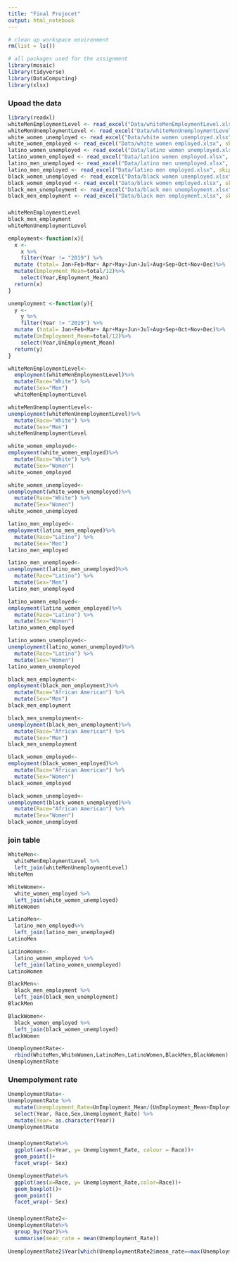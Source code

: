```yaml
---
title: "Final Projecet"
output: html_notebook
---
```


```r
# clean up workspace environment
rm(list = ls())

# all packages used for the assignment
library(mosaic)
library(tidyverse)
library(DataComputing)
library(xlsx)
```

### Upoad the data
```r
library(readxl)
whiteMenEmploymentLevel <- read_excel("Data/whiteMenEmploymentLevel.xlsx", skip=12)
whiteMenUnemploymentLevel <- read_excel("Data/whiteMenUnemploymentLevel.xlsx", skip=12)
white_women_unemployed <- read_excel("Data/white women unemployed.xlsx", skip = 12)
white_women_employed <- read_excel("Data/white women employed.xlsx", skip = 12)
latino_women_unemployed <- read_excel("Data/latino women unemployed.xlsx", skip = 12)
latino_women_employed <- read_excel("Data/latino women employed.xlsx", skip = 12)
latino_men_unemployed <- read_excel("Data/latino men unemployed.xlsx", skip = 12)
latino_men_employed <- read_excel("Data/latino men employed.xlsx", skip = 12)
black_women_unemployed <- read_excel("Data/black women unemployed.xlsx", skip = 12)
black_women_employed <- read_excel("Data/black women employed.xlsx", skip = 12)
black_men_unemployment <- read_excel("Data/black men unemployment.xlsx", skip = 12)
black_men_employment <- read_excel("Data/black men employment.xlsx", skip = 12)

```

### 

```r
whiteMenEmploymentLevel
black_men_employment
whiteMenUnemploymentLevel

```
```r
employment<-function(x){
  x <- 
    x %>% 
    filter(Year != "2019") %>%
  mutate (total= Jan+Feb+Mar+ Apr+May+Jun+Jul+Aug+Sep+Oct+Nov+Dec)%>%
  mutate(Employment_Mean=total/12)%>%
    select(Year,Employment_Mean)
  return(x)
}

unemployment <-function(y){
  y <- 
    y %>% 
    filter(Year != "2019") %>%
  mutate (total= Jan+Feb+Mar+ Apr+May+Jun+Jul+Aug+Sep+Oct+Nov+Dec)%>%
  mutate(UnEmployment_Mean=total/12)%>%
    select(Year,UnEmployment_Mean)
  return(y)
}


```

```r
whiteMenEmploymentLevel<-
  employment(whiteMenEmploymentLevel)%>%
  mutate(Race="White") %>%
  mutate(Sex="Men")
  whiteMenEmploymentLevel

```

```r
whiteMenUnemploymentLevel<-
unemployment(whiteMenUnemploymentLevel)%>%
  mutate(Race="White") %>%
  mutate(Sex="Men")
whiteMenUnemploymentLevel
```

```r
white_women_employed<-
employment(white_women_employed)%>%
  mutate(Race="White") %>%
  mutate(Sex="Women")
white_women_employed


```

```r
white_women_unemployed<-
unemployment(white_women_unemployed)%>%
  mutate(Race="White") %>%
  mutate(Sex="Women")
white_women_unemployed
```

```r
latino_men_employed<-
employment(latino_men_employed)%>%
  mutate(Race="Latino") %>%
  mutate(Sex="Men")
latino_men_employed
```

```r
latino_men_unemployed<-
unemployment(latino_men_unemployed)%>%
  mutate(Race="Latino") %>%
  mutate(Sex="Men")
latino_men_unemployed
```


```r
latino_women_employed<-
employment(latino_women_employed)%>%
  mutate(Race="Latino") %>%
  mutate(Sex="Women")
latino_women_employed
```

```r
latino_women_unemployed<-
unemployment(latino_women_unemployed)%>%
  mutate(Race="Latino") %>%
  mutate(Sex="Women")
latino_women_unemployed
```

```r
black_men_employment<-
employment(black_men_employment)%>%
  mutate(Race="African American") %>%
  mutate(Sex="Men")
black_men_employment
```


```r
black_men_unemployment<-
unemployment(black_men_unemployment)%>%
  mutate(Race="African American") %>%
  mutate(Sex="Men")
black_men_unemployment
```

```r
black_women_employed<-
employment(black_women_employed)%>%
  mutate(Race="African American") %>%
  mutate(Sex="Women")
black_women_employed
```


```r
black_women_unemployed<-
unemployment(black_women_unemployed)%>%
  mutate(Race="African American") %>%
  mutate(Sex="Women")
black_women_unemployed
```

### join table
```r
WhiteMen<-
  whiteMenEmploymentLevel %>%
  left_join(whiteMenUnemploymentLevel)
WhiteMen
```


```r
WhiteWomen<-
  white_women_employed %>%
  left_join(white_women_unemployed)
WhiteWomen
```

```r
LatinoMen<-
  latino_men_employed%>%
  left_join(latino_men_unemployed)
LatinoMen
```

```r
LatinoWomen<-
  latino_women_employed %>%
  left_join(latino_women_unemployed)
LatinoWomen
```
```r
BlackMen<-
  black_men_employment %>%
  left_join(black_men_unemployment)
BlackMen
```
```r
BlackWomen<-
  black_women_employed %>%
  left_join(black_women_unemployed)
BlackWomen
```

```r
UnemploymentRate<-
  rbind(WhiteMen,WhiteWomen,LatinoMen,LatinoWomen,BlackMen,BlackWomen)
UnemploymentRate
```

### Unempolyment rate
```r
UnemploymentRate<-
UnemploymentRate %>%
  mutate(Unemployment_Rate=UnEmployment_Mean/(UnEmployment_Mean+Employment_Mean))%>%
  select(Year, Race,Sex,Unemployment_Rate) %>%
  mutate(Year= as.character(Year))
UnemploymentRate


```

###
```r
UnemploymentRate%>%
  ggplot(aes(x=Year, y= Unemployment_Rate, colour = Race))+
  geom_point()+
  facet_wrap(~ Sex)

```

```r
UnemploymentRate%>%
  ggplot(aes(x=Race, y= Unemployment_Rate,color=Race))+
  geom_boxplot()+
  geom_point()
  facet_wrap(~ Sex)

```


###
```r
UnemploymentRate2<-
UnemploymentRate%>%
  group_by(Year)%>%
  summarise(mean_rate = mean(Unemployment_Rate))
 
UnemploymentRate2$Year[which(UnemploymentRate2$mean_rate==max(UnemploymentRate2$mean_rate))]



```






